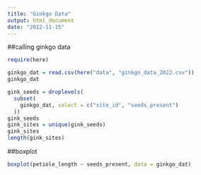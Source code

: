 ```yaml
---
title: "Ginkgo Data"
output: html_document
date: "2022-11-15"
---
```


##calling ginkgo data
```r
require(here)

ginkgo_dat = read.csv(here("data", "ginkgo_data_2022.csv"))
ginkgo_dat

gink_seeds = droplevels(
  subset(
    ginkgo_dat, select = c("site_id", "seeds_present")
  ))
gink_seeds
gink_sites = unique(gink_seeds)
gink_sites
length(gink_sites)
```

##boxplot
```r

boxplot(petiole_length ~ seeds_present, data = ginkgo_dat)
```


